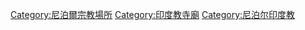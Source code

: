 [[Category:尼泊爾宗教場所|Category:尼泊爾宗教場所]]
[[Category:印度教寺廟|Category:印度教寺廟]]
[[Category:尼泊尔印度教|Category:尼泊尔印度教]]